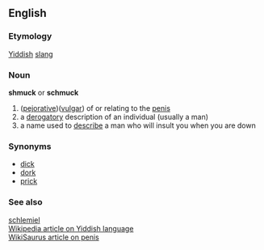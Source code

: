 == English ==
=== Etymology ===
[[Yiddish]] [[slang]]
=== Noun ===
'''shmuck''' or '''schmuck'''
# ([[pejorative]])([[vulgar]]) of or relating to the [[penis]]
# a [[derogatory]] description of an individual (usually a man)
# a name used to [[describe]] a man who will insult you when you are down
=== Synonyms ===
*[[dick]]<br>
*[[dork]]<br>
*[[prick]]

=== See also ===
[[schlemiel]]<br>
[[:w:Yiddish language|Wikipedia article on Yiddish language]]<br>
[[:WikiSaurus:penis|WikiSaurus article on penis]]